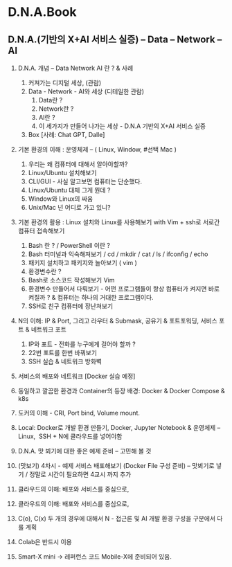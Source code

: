 # D.N.A.Book &#x20;

## D.N.A.(기반의 X+AI 서비스 실증) – Data – Network – AI&#x20;

1. D.N.A. 개념 – Data Network AI 란 ? & 사례&#x20;
   1. 커져가는 디지털 세상, (관람)
   2. Data - Network - AI와 세상 (디테일한 관람)
      1. Data란 ?&#x20;
      2. Network란 ?
      3. AI란 ?
      4. 이 세가지가 만들어 나가는 세상  - D.N.A 기반의 X+AI 서비스 실증&#x20;
   3. Box \[사례: Chat GPT, Dalle]
2. 기본 환경의 이해 : 운영체제 – ( Linux, Window, #선택 Mac )
   1. 우리는 왜 컴퓨터에 대해서 알아야할까?&#x20;
   2. Linux/Ubuntu 설치해보기
   3. CLI/GUI - 사실 알고보면 컴퓨터는 단순했다.
   4. Linux/Ubuntu 대체 그게 뭔데 ?
   5. Window와 Linux의 싸움
   6. Unix/Mac 넌 어디로 가고 있니?
3. 기본 환경의 활용 : Linux 설치와 Linux를 사용해보기 with Vim + ssh로 서로간 컴퓨터 접속해보기
   1. Bash 란 ? / PowerShell 이란 ?
   2. Bash 터미널과 익숙해져보기 / cd / mkdir / cat / ls / ifconfig / echo
   3. 패키지 설치하고 패키지와 놀아보기 ( vim )
   4. 환경변수란 ?
   5. Bash로 소스코드 작성해보기 Vim
   6. 환경변수 만들어서 다뤄보기 - 어떤 프로그램들이 항상 컴퓨터가 켜지면 바로 켜질까 ? & 컴퓨터는 하나의 거대한 프로그램이다.
   7. SSH로 친구 컴퓨터에 장난쳐보기&#x20;
4. N의 이해: IP & Port, 그리고 라우터 & Submask, 공유기 & 포트포워딩, 서비스 포트 & 네트워크 포트
   1. IP와 포트 - 전화를 누구에게 걸어야 할까 ?
   2. 22번 포트를 한번 바꿔보기
   3. SSH 실습 & 네트워크 방화벽
5. 서비스의 배포와 네트워크 \[Docker 실습 예정]
   

6. 동일하고 깔끔한 환경과 Container의 등장 배경: Docker & Docker Compose & k8s
7. 도커의 이해 - CRI, Port bind, Volume mount.
8. Local: Docker로 개발 환경 만들기, Docker, Jupyter Notebook & 운영체제 – Linux,  SSH + N에 클라우드를 넣어야함

9. D.N.A. 맛 뵈기에 대한 좋은 예제 준비 – 고민해 볼 것
10. (맛보기) 4차시 - 예제 서비스 배포해보기 (Docker File 구성 준비) – 맛뵈기로 넣기 / 정말로 시간이 필요하면 4교시 까지 추가
11. 클라우드의 이해: 배포와 서비스를 중심으로,



1. 클라우드의 이해: 배포와 서비스를 중심으로,
2. C(o), C(x) 두 개의 경우에 대해서 N - 접근론 및 AI 개발 환경 구성을 구분에서 다룰 계획
3. Colab은 반드시 이용
4. Smart-X mini -> 레퍼런스 코드 Mobile-X에 준비되어 있음.